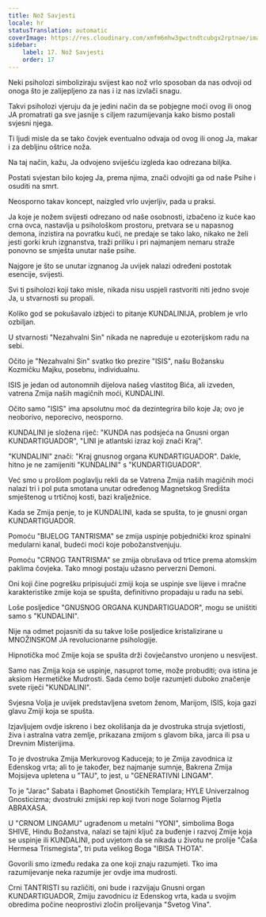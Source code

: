 ```yaml
---
title: Nož Savjesti
locale: hr
statusTranslation: automatic
coverImage: https://res.cloudinary.com/xmfm6mhw3gwctndtcubgx2rptnae/image/upload/v1741354419/small_cover_la_gran_rebelion_28716e29d2.webp
sidebar:
    label: 17. Nož Savjesti
    order: 17
---
```

Neki psiholozi simboliziraju svijest kao nož vrlo sposoban da nas odvoji od onoga što je zalijepljeno za nas i iz nas izvlači snagu.

Takvi psiholozi vjeruju da je jedini način da se pobjegne moći ovog ili onog JA promatrati ga sve jasnije s ciljem razumijevanja kako bismo postali svjesni njega.

Ti ljudi misle da se tako čovjek eventualno odvaja od ovog ili onog Ja, makar i za debljinu oštrice noža.

Na taj način, kažu, Ja odvojeno sviješću izgleda kao odrezana biljka.

Postati svjestan bilo kojeg Ja, prema njima, znači odvojiti ga od naše Psihe i osuditi na smrt.

Neosporno takav koncept, naizgled vrlo uvjerljiv, pada u praksi.

Ja koje je nožem svijesti odrezano od naše osobnosti, izbačeno iz kuće kao crna ovca, nastavlja u psihološkom prostoru, pretvara se u napasnog demona, inzistira na povratku kući, ne predaje se tako lako, nikako ne želi jesti gorki kruh izgnanstva, traži priliku i pri najmanjem nemaru straže ponovno se smješta unutar naše psihe.

Najgore je što se unutar izgnanog Ja uvijek nalazi određeni postotak esencije, svijesti.

Svi ti psiholozi koji tako misle, nikada nisu uspjeli rastvoriti niti jedno svoje Ja, u stvarnosti su propali.

Koliko god se pokušavalo izbjeći to pitanje KUNDALINIJA, problem je vrlo ozbiljan.

U stvarnosti "Nezahvalni Sin" nikada ne napreduje u ezoterijskom radu na sebi.

Očito je "Nezahvalni Sin" svatko tko prezire "ISIS", našu Božansku Kozmičku Majku, posebnu, individualnu.

ISIS je jedan od autonomnih dijelova našeg vlastitog Bića, ali izveden, vatrena Zmija naših magičnih moći, KUNDALINI.

Očito samo "ISIS" ima apsolutnu moć da dezintegrira bilo koje Ja; ovo je neoborivo, neporecivo, neosporno.

KUNDALINI je složena riječ: "KUNDA nas podsjeća na Gnusni organ KUNDARTIGUADOR", "LINI je atlantski izraz koji znači Kraj".

"KUNDALINI" znači: "Kraj gnusnog organa KUNDARTIGUADOR". Dakle, hitno je ne zamijeniti "KUNDALINI" s "KUNDARTIGUADOR".

Već smo u prošlom poglavlju rekli da se Vatrena Zmija naših magičnih moći nalazi tri i pol puta smotana unutar određenog Magnetskog Središta smještenog u trtičnoj kosti, bazi kralježnice.

Kada se Zmija penje, to je KUNDALINI, kada se spušta, to je gnusni organ KUNDARTIGUADOR.

Pomoću "BIJELOG TANTRISMA" se zmija uspinje pobjednički kroz spinalni medularni kanal, budeći moći koje pobožanstvenjuju.

Pomoću "CRNOG TANTRISMA" se zmija obrušava od trtice prema atomskim paklima čovjeka. Tako mnogi postaju užasno perverzni Demoni.

Oni koji čine pogrešku pripisujući zmiji koja se uspinje sve lijeve i mračne karakteristike zmije koja se spušta, definitivno propadaju u radu na sebi.

Loše posljedice "GNUSNOG ORGANA KUNDARTIGUADOR", mogu se uništiti samo s "KUNDALINI".

Nije na odmet pojasniti da su takve loše posljedice kristalizirane u MNOŽINSKOM JA revolucionarne psihologije.

Hipnotička moć Zmije koja se spušta drži čovječanstvo uronjeno u nesvijest.

Samo nas Zmija koja se uspinje, nasuprot tome, može probuditi; ova istina je aksiom Hermetičke Mudrosti. Sada ćemo bolje razumjeti duboko značenje svete riječi "KUNDALINI".

Svjesna Volja je uvijek predstavljena svetom ženom, Marijom, ISIS, koja gazi glavu Zmiji koja se spušta.

Izjavljujem ovdje iskreno i bez okolišanja da je dvostruka struja svjetlosti, živa i astralna vatra zemlje, prikazana zmijom s glavom bika, jarca ili psa u Drevnim Misterijima.

To je dvostruka Zmija Merkurovog Kaduceja; to je Zmija zavodnica iz Edenskog vrta; ali to je također, bez najmanje sumnje, Bakrena Zmija Mojsijeva upletena u "TAU", to jest, u "GENERATIVNI LINGAM".

To je "Jarac" Sabata i Baphomet Gnostičkih Templara; HYLE Univerzalnog Gnosticizma; dvostruki zmijski rep koji tvori noge Solarnog Pijetla ABRAXASA.

U "CRNOM LINGAMU" ugrađenom u metalni "YONI", simbolima Boga SHIVE, Hindu Božanstva, nalazi se tajni ključ za buđenje i razvoj Zmije koja se uspinje ili KUNDALINI, pod uvjetom da se nikada u životu ne prolije "Čaša Hermesa Trismegista", tri puta velikog Boga "IBISA THOTA".

Govorili smo između redaka za one koji znaju razumjeti. Tko ima razumijevanje neka razumije jer ovdje ima mudrosti.

Crni TANTRISTI su različiti, oni bude i razvijaju Gnusni organ KUNDARTIGUADOR, Zmiju zavodnicu iz Edenskog vrta, kada u svojim obredima počine neoprostivi zločin prolijevanja "Svetog Vina".

